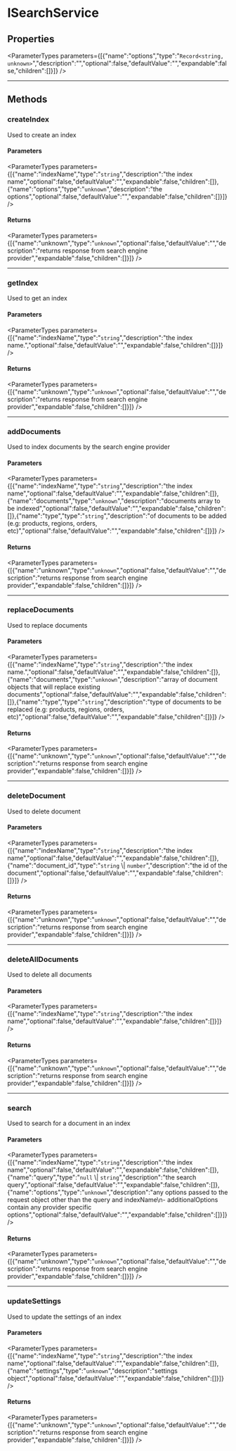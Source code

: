 
# ISearchService

## Properties

<ParameterTypes parameters={[{"name":"options","type":"`Record<string, unknown>`","description":"","optional":false,"defaultValue":"","expandable":false,"children":[]}]} />

___

## Methods

### createIndex

Used to create an index

#### Parameters

<ParameterTypes parameters={[{"name":"indexName","type":"`string`","description":"the index name","optional":false,"defaultValue":"","expandable":false,"children":[]},{"name":"options","type":"`unknown`","description":"the options","optional":false,"defaultValue":"","expandable":false,"children":[]}]} />

#### Returns

<ParameterTypes parameters={[{"name":"unknown","type":"`unknown`","optional":false,"defaultValue":"","description":"returns response from search engine provider","expandable":false,"children":[]}]} />

___

### getIndex

Used to get an index

#### Parameters

<ParameterTypes parameters={[{"name":"indexName","type":"`string`","description":"the index name.","optional":false,"defaultValue":"","expandable":false,"children":[]}]} />

#### Returns

<ParameterTypes parameters={[{"name":"unknown","type":"`unknown`","optional":false,"defaultValue":"","description":"returns response from search engine provider","expandable":false,"children":[]}]} />

___

### addDocuments

Used to index documents by the search engine provider

#### Parameters

<ParameterTypes parameters={[{"name":"indexName","type":"`string`","description":"the index name","optional":false,"defaultValue":"","expandable":false,"children":[]},{"name":"documents","type":"`unknown`","description":"documents array to be indexed","optional":false,"defaultValue":"","expandable":false,"children":[]},{"name":"type","type":"`string`","description":"of documents to be added (e.g: products, regions, orders, etc)","optional":false,"defaultValue":"","expandable":false,"children":[]}]} />

#### Returns

<ParameterTypes parameters={[{"name":"unknown","type":"`unknown`","optional":false,"defaultValue":"","description":"returns response from search engine provider","expandable":false,"children":[]}]} />

___

### replaceDocuments

Used to replace documents

#### Parameters

<ParameterTypes parameters={[{"name":"indexName","type":"`string`","description":"the index name.","optional":false,"defaultValue":"","expandable":false,"children":[]},{"name":"documents","type":"`unknown`","description":"array of document objects that will replace existing documents","optional":false,"defaultValue":"","expandable":false,"children":[]},{"name":"type","type":"`string`","description":"type of documents to be replaced (e.g: products, regions, orders, etc)","optional":false,"defaultValue":"","expandable":false,"children":[]}]} />

#### Returns

<ParameterTypes parameters={[{"name":"unknown","type":"`unknown`","optional":false,"defaultValue":"","description":"returns response from search engine provider","expandable":false,"children":[]}]} />

___

### deleteDocument

Used to delete document

#### Parameters

<ParameterTypes parameters={[{"name":"indexName","type":"`string`","description":"the index name","optional":false,"defaultValue":"","expandable":false,"children":[]},{"name":"document_id","type":"`string` \\| `number`","description":"the id of the document","optional":false,"defaultValue":"","expandable":false,"children":[]}]} />

#### Returns

<ParameterTypes parameters={[{"name":"unknown","type":"`unknown`","optional":false,"defaultValue":"","description":"returns response from search engine provider","expandable":false,"children":[]}]} />

___

### deleteAllDocuments

Used to delete all documents

#### Parameters

<ParameterTypes parameters={[{"name":"indexName","type":"`string`","description":"the index name","optional":false,"defaultValue":"","expandable":false,"children":[]}]} />

#### Returns

<ParameterTypes parameters={[{"name":"unknown","type":"`unknown`","optional":false,"defaultValue":"","description":"returns response from search engine provider","expandable":false,"children":[]}]} />

___

### search

Used to search for a document in an index

#### Parameters

<ParameterTypes parameters={[{"name":"indexName","type":"`string`","description":"the index name","optional":false,"defaultValue":"","expandable":false,"children":[]},{"name":"query","type":"`null` \\| `string`","description":"the search query","optional":false,"defaultValue":"","expandable":false,"children":[]},{"name":"options","type":"`unknown`","description":"any options passed to the request object other than the query and indexName\n- additionalOptions contain any provider specific options","optional":false,"defaultValue":"","expandable":false,"children":[]}]} />

#### Returns

<ParameterTypes parameters={[{"name":"unknown","type":"`unknown`","optional":false,"defaultValue":"","description":"returns response from search engine provider","expandable":false,"children":[]}]} />

___

### updateSettings

Used to update the settings of an index

#### Parameters

<ParameterTypes parameters={[{"name":"indexName","type":"`string`","description":"the index name","optional":false,"defaultValue":"","expandable":false,"children":[]},{"name":"settings","type":"`unknown`","description":"settings object","optional":false,"defaultValue":"","expandable":false,"children":[]}]} />

#### Returns

<ParameterTypes parameters={[{"name":"unknown","type":"`unknown`","optional":false,"defaultValue":"","description":"returns response from search engine provider","expandable":false,"children":[]}]} />
